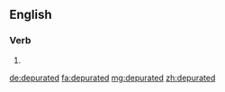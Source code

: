 ==English==

===Verb===
{{head|en}}

# {{en-past of|depurate}}

[[de:depurated]]
[[fa:depurated]]
[[mg:depurated]]
[[zh:depurated]]